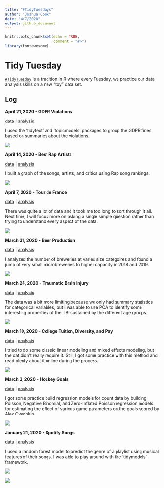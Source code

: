 ```yaml
---
title: "#TidyTuesdays"
author: "Joshua Cook"
date: "4/7/2020"
output: github_document
---
```


```r
knitr::opts_chunk$set(echo = TRUE,
                      comment = "#>")
library(fontawesome)
```

# Tidy Tuesday

[`#TidyTuesday`](https://github.com/rfordatascience/tidytuesday) is a tradition in R where every Tuesday, we practice our data analysis skills on a new "toy" data set.

## Log

**April 21, 2020 - GDPR Violations**

[data](https://github.com/rfordatascience/tidytuesday/blob/master/data/2020/2020-04-21/readme.md) | [analysis](2020-04-21_gdpr-violations.md)

I used the 'tidytext' and 'topicmodels' packages to group the GDPR fines based on summaries about the violations.

![](./2020-04-21_gdpr-violations_files/figure-gfm/unnamed-chunk-18-1.png)


**April 14, 2020 - Best Rap Artists**

[data](https://github.com/rfordatascience/tidytuesday/blob/master/data/2020/2020-04-14/readme.md) | [analysis](2020-04-14_best-rap-artists.md)

I built a graph of the songs, artists, and critics using Rap song rankings.

![](./2020-04-14_best-rap-artists_files/figure-gfm/unnamed-chunk-15-1.png)

**April 7, 2020 - Tour de France**

[data](https://github.com/rfordatascience/tidytuesday/blob/master/data/2020/2020-04-07/readme.md) | [analysis](2020-04-07_tour-de-france.md)

There was quite a lot of data and it took me too long to sort through it all.
Next time, I will focus more on asking a single simple question rather than trying to understand every aspect of the data.

![](./2020-04-07_tour-de-france_files/figure-gfm/unnamed-chunk-4-1.png)

**March 31, 2020 - Beer Production**

[data](https://github.com/rfordatascience/tidytuesday/blob/master/data/2020/2020-03-31/readme.md) | [analysis](2020-03-31_beer-production.md)

I analyzed the number of breweries at varies size categoires and found a jump of very small microbreweries to higher capacity in 2018 and 2019.

![](./2020-03-31_beer-production_files/figure-gfm/unnamed-chunk-9-1.png)


**March 24, 2020 - Traumatic Brain Injury**

[data](https://github.com/rfordatascience/tidytuesday/blob/master/data/2020/2020-03-24/readme.md) | [analysis](2020-03-24_traumatic-brain-injury.md)

The data was a bit more limiting because we only had summary statistics for categorical variables, but I was able to use PCA to identify some interesting properties of the TBI sustained by the different age groups.

![](./2020-03-24_traumatic-brain-injury_files/figure-gfm/unnamed-chunk-10-1.png)

**March 10, 2020 - College Tuition, Diversity, and Pay**

[data](https://github.com/rfordatascience/tidytuesday/blob/master/data/2020/2020-03-10/readme.md) | [analysis](2020-03-10_college-tuition-diversity-and-pay.md)

I tried to do some classic linear modeling and mixed effects modeling, but the dat didn't really require it.
Still, I got some practice with this method and read plenty about it online during the process.

![](./2020-03-10_college-tuition-diversity-and-pay_files/figure-gfm/unnamed-chunk-8-1.png)

**March 3, 2020 - Hockey Goals**

[data](https://github.com/rfordatascience/tidytuesday/blob/master/data/2020/2020-03-03/readme.md) | [analysis](2020-03-03_hockey-goals.md)

I got some practice build regression models for count data by building Poisson, Negative Binomial, and Zero-Inflated Poisson regression models for estimating the effect of various game parameters on the goals scored by Alex Ovechkin.

![](./2020-03-03_hockey-goals_files/figure-gfm/unnamed-chunk-12-1.png)

**January 21, 2020 - Spotify Songs**

[data](https://github.com/rfordatascience/tidytuesday/blob/master/data/2020/2020-01-21/readme.md) | [analysis](2020-01-21_spotify-songs.md)

I used a random forest model to predict the genre of a playlist using musical features of their songs.
I was able to play around with the 'tidymodels' framework.

![](./2020-01-21_spotify-songs_files/figure-gfm/unnamed-chunk-13-1.png)

![](./2020-01-21_spotify-songs_files/figure-gfm/unnamed-chunk-22-1.png)